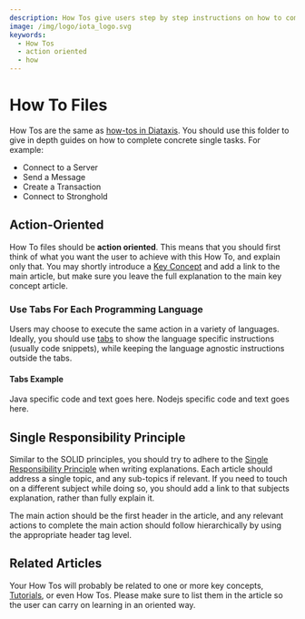 ```yaml
---
description: How Tos give users step by step instructions on how to complete a concrete task.
image: /img/logo/iota_logo.svg
keywords:
  - How Tos
  - action oriented
  - how
---
```


# How To Files

How Tos are the same as [how-tos in Diataxis](https://diataxis.fr/how-to-guides/). You should use this folder to give in depth guides on how to complete concrete single tasks. For example:

- Connect to a Server
- Send a Message
- Create a Transaction
- Connect to Stronghold

## Action-Oriented

How To files should be **action oriented**. This means that you should first think of what you want the user to achieve
with this How To, and explain only that. You may shortly introduce a [Key Concept](../key_concepts/README.md) and add 
a link to the main article, but make sure you leave the full explanation to the main key concept article.

### Use Tabs For Each Programming Language

Users may choose to execute the same action in a variety of languages. Ideally, you should use
[tabs](https://docusaurus.io/docs/markdown-features/tabs) to show the language specific instructions (usually code
snippets), while keeping the language agnostic instructions outside the tabs.

#### Tabs Example

<Tabs groupId="language">
  <TabItem value="java" label="Java">
    Java specific code and text goes here.
  </TabItem>
  <TabItem value="nodejs" label="Nodejs">
    Nodejs specific code and text goes here.
  </TabItem>
</Tabs>

## Single Responsibility Principle

Similar to the SOLID principles, you should try to adhere to the 
[Single Responsibility Principle](https://en.wikipedia.org/wiki/Single-responsibility_principle) when writing
explanations. Each article should address a single topic, and any sub-topics if relevant. If you need to touch on a
different subject while doing so, you should add a link to that subjects explanation, rather than fully explain it.

The main action should be the first header in the article, and any relevant actions to complete the main action 
should follow hierarchically by using the appropriate header tag level.

## Related Articles

Your How Tos will probably be related to one or more key concepts, [Tutorials](../tutorials/README.mdx), or even How Tos. Please make sure 
to list them in the article so the user can carry on learning in an oriented way.
